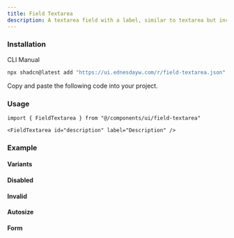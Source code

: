 ```yaml
---
title: Field Textarea
description: A textarea field with a label, similar to textarea but includes an integrated label component.
---
```


### Installation
<Tabs defaultValue="cli">

<TabsList>
  <TabsTrigger value="cli">CLI</TabsTrigger>
  <TabsTrigger value="manual">Manual</TabsTrigger>
</TabsList>

<TabsContent value="cli">

```bash
npx shadcn@latest add "https://ui.ednesdayw.com/r/field-textarea.json"
```

</TabsContent>

<TabsContent value="manual">

<Steps>

<Step>Copy and paste the following code into your project.</Step>

<ComponentSource name="field-textarea" />

</Steps>

</TabsContent>

</Tabs>

### Usage

```tsx
import { FieldTextarea } from "@/components/ui/field-textarea"

<FieldTextarea id="description" label="Description" />
```

### Example

#### Variants
<ComponentPreview name="field-textarea-variant-demo" />

#### Disabled
<ComponentPreview name="field-textarea-disabled-demo" />

#### Invalid
<ComponentPreview name="field-textarea-invalid-demo" />

#### Autosize
<ComponentPreview name="field-textarea-autosize-demo" />

#### Form
<ComponentPreview name="field-textarea-form-demo" />